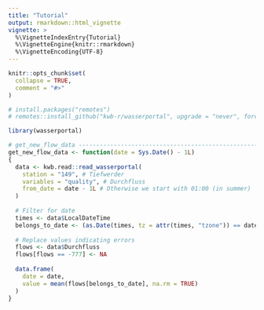 ```yaml
---
title: "Tutorial"
output: rmarkdown::html_vignette
vignette: >
  %\VignetteIndexEntry{Tutorial}
  %\VignetteEngine{knitr::rmarkdown}
  %\VignetteEncoding{UTF-8}
---
```


```r
knitr::opts_chunk$set(
  collapse = TRUE,
  comment = "#>"
)
```

```r
# install.packages("remotes")
# remotes::install_github("kwb-r/wasserportal", upgrade = "never", force = TRUE)

library(wasserportal)

# get_new_flow_data ------------------------------------------------------------
get_new_flow_data <- function(date = Sys.Date() - 1L)
{
  data <- kwb.read::read_wasserportal(
    station = "149", # Tiefwerder 
    variables = "quality", # Durchfluss 
    from_date = date - 1L # Otherwise we start with 01:00 (in summer)
  )
  
  # Filter for date
  times <- data$LocalDateTime
  belongs_to_date <- (as.Date(times, tz = attr(times, "tzone")) == date)
  
  # Replace values indicating errors
  flows <- data$Durchfluss
  flows[flows == -777] <- NA
  
  data.frame(
    date = date, 
    value = mean(flows[belongs_to_date], na.rm = TRUE)
  )
}

```
